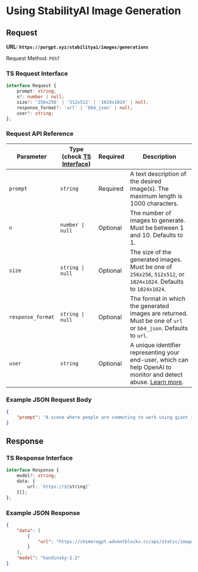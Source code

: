# Using StabilityAI Image Generation

## Request

**URL: `https://purgpt.xyz/stabilityai/images/generations`**

Request Method: `POST`

### TS Request Interface

```ts
interface Request {
    prompt: string;
    n?: number | null;
    size?: '256x256' | '512x512' | '1024x1024' | null;
    response_format?: 'url' | 'b64_json' | null;
    user?: string;
};
```

### Request API Reference


| **Parameter**    | **Type** (check [TS Interface](#ts-request-interface)) | **Required** | **Description**                                                                                                      |
|-----------------|-----------------|----------|-----------------------------------------------------------------------------------------------|
| `prompt`        | `string`        | Required | A text description of the desired image(s). The maximum length is 1000 characters.         |
| `n`             | `number \| null`| Optional | The number of images to generate. Must be between 1 and 10. Defaults to 1.                  |
| `size`          | `string \| null`| Optional | The size of the generated images. Must be one of `256x256`, `512x512`, or `1024x1024`. Defaults to `1024x1024`.|
| `response_format` | `string \| null`| Optional | The format in which the generated images are returned. Must be one of `url` or `b64_json`. Defaults to `url`.|
| `user`            | `string`        | Optional | A unique identifier representing your end-user, which can help OpenAI to monitor and detect abuse. [Learn more](https://platform.openai.com/docs/guides/safety-best-practices/end-user-ids).|

### Example JSON Request Body

```json
{
    "prompt": "A scene where people are commuting to work using giant inflatable rubber ducks instead of regular vehicles."
}
```

## Response

### TS Response Interface

```ts
interface Response {
	model?: string;
	data: {
		url: `https://${string}`
	}[];
};
```

### Example JSON Response

```json
{
    "data": [
        {
            "url": "https://chimeragpt.adventblocks.cc/api/static/images/kqwrb1beHYyY1imA.png"
        }
    ],
    "model": "kandinsky-2.2"
}
```